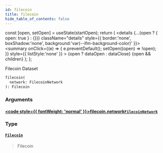```yaml
---
id: filecoin
title: filecoin
hide_table_of_contents: false
---
```







  const [open, setOpen] = useState(startOpen);
  return (
    <details {...(open ? { open: true } : {})} className="details" style={{ border:'none', boxShadow:'none', background:'var(--ifm-background-color)' }}>
      <summary
        onClick={(e) => {
          e.preventDefault();
          setOpen((open) => !open);
        }}
        style={{ listStyle:'none' }}
      >
      {open ? dataOpen : dataClose}
      </summary>
      {open && children}
    </details>
  );
};








Filecoin Dataset


```graphql
filecoin(
  network: FilecoinNetwork
): Filecoin
```




### Arguments

#### [<code style={{ fontWeight: 'normal' }}>filecoin.<b>network</b></code>](#)<Bullet />[`FilecoinNetwork`](/docs/v1/graphql-reference/enums/filecoin-network) <Badge class="badge badge--secondary" text="enum"/> 
> 
> 
> 
> 

### Type

#### [`Filecoin`](/docs/v1/graphql-reference/objects/filecoin) <Badge class="badge badge--secondary" text="object"/> 
> 
> 
> Filecoin
> 



